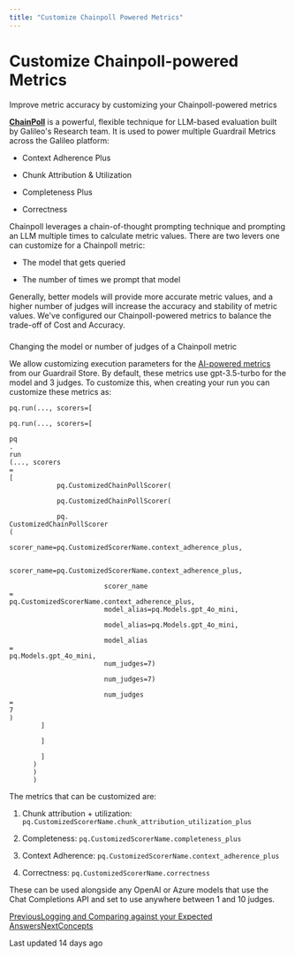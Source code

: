 ```yaml
---
title: "Customize Chainpoll Powered Metrics"
---
```


# Customize Chainpoll-powered Metrics

Improve metric accuracy by customizing your Chainpoll-powered metrics

[**ChainPoll**](/galileo/gen-ai-studio-products/ml-research-algorithms/chainpoll) is a powerful, flexible technique for LLM-based evaluation built by Galileo's Research team. It is used to power multiple Guardrail Metrics across the Galileo platform:

*   Context Adherence Plus
    
*   Chunk Attribution & Utilization
    
*   Completeness Plus
    
*   Correctness
    

Chainpoll leverages a chain-of-thought prompting technique and prompting an LLM multiple times to calculate metric values. There are two levers one can customize for a Chainpoll metric:

*   The model that gets queried
    
*   The number of times we prompt that model
    

Generally, better models will provide more accurate metric values, and a higher number of judges will increase the accuracy and stability of metric values. We've configured our Chainpoll-powered metrics to balance the trade-off of Cost and Accuracy.

### 

[](#changing-the-model-or-number-of-judges-of-a-chainpoll-metric)

Changing the model or number of judges of a Chainpoll metric

We allow customizing execution parameters for the [AI-powered metrics](/galileo/gen-ai-studio-products/guardrail-store) from our Guardrail Store. By default, these metrics use gpt-3.5-turbo for the model and 3 judges. To customize this, when creating your run you can customize these metrics as:

```
pq.run(..., scorers=[

pq.run(..., scorers=[

pq
.
run
(..., scorers
=
[
            pq.CustomizedChainPollScorer(

            pq.CustomizedChainPollScorer(

            pq.
CustomizedChainPollScorer
(
                        scorer_name=pq.CustomizedScorerName.context_adherence_plus,

                        scorer_name=pq.CustomizedScorerName.context_adherence_plus,

                        scorer_name
=
pq.CustomizedScorerName.context_adherence_plus,
                        model_alias=pq.Models.gpt_4o_mini,

                        model_alias=pq.Models.gpt_4o_mini,

                        model_alias
=
pq.Models.gpt_4o_mini,
                        num_judges=7)

                        num_judges=7)

                        num_judges
=
7
)
        ]

        ]

        ]
      )
      )
      )
```

The metrics that can be customized are:

1.  Chunk attribution + utilization: <code class="py-[1px] px-1.5 min-w-[1.625rem] inline-flex justify-center items-center ring-1 ring-inset ring-dark/1 bg-dark/[0.06] rounded text-dark/8 dark:ring-light/1 dark:bg-light/1 dark:text-light/7 text-[.875em] leading-[calc(max(1.20em,1.25rem))]">pq.CustomizedScorerName.chunk_attribution_utilization_plus</code>
    
2.  Completeness: <code class="py-[1px] px-1.5 min-w-[1.625rem] inline-flex justify-center items-center ring-1 ring-inset ring-dark/1 bg-dark/[0.06] rounded text-dark/8 dark:ring-light/1 dark:bg-light/1 dark:text-light/7 text-[.875em] leading-[calc(max(1.20em,1.25rem))]">pq.CustomizedScorerName.completeness_plus</code>
    
3.  Context Adherence: <code class="py-[1px] px-1.5 min-w-[1.625rem] inline-flex justify-center items-center ring-1 ring-inset ring-dark/1 bg-dark/[0.06] rounded text-dark/8 dark:ring-light/1 dark:bg-light/1 dark:text-light/7 text-[.875em] leading-[calc(max(1.20em,1.25rem))]">pq.CustomizedScorerName.context_adherence_plus</code>
    
4.  Correctness: <code class="py-[1px] px-1.5 min-w-[1.625rem] inline-flex justify-center items-center ring-1 ring-inset ring-dark/1 bg-dark/[0.06] rounded text-dark/8 dark:ring-light/1 dark:bg-light/1 dark:text-light/7 text-[.875em] leading-[calc(max(1.20em,1.25rem))]">pq.CustomizedScorerName.correctness</code>
    

These can be used alongside any OpenAI or Azure models that use the Chat Completions API and set to use anywhere between 1 and 10 judges.

[PreviousLogging and Comparing against your Expected Answers](/galileo/gen-ai-studio-products/galileo-evaluate/how-to/logging-and-comparing-against-your-expected-answers)[NextConcepts](/galileo/gen-ai-studio-products/galileo-evaluate/concepts)

Last updated 14 days ago